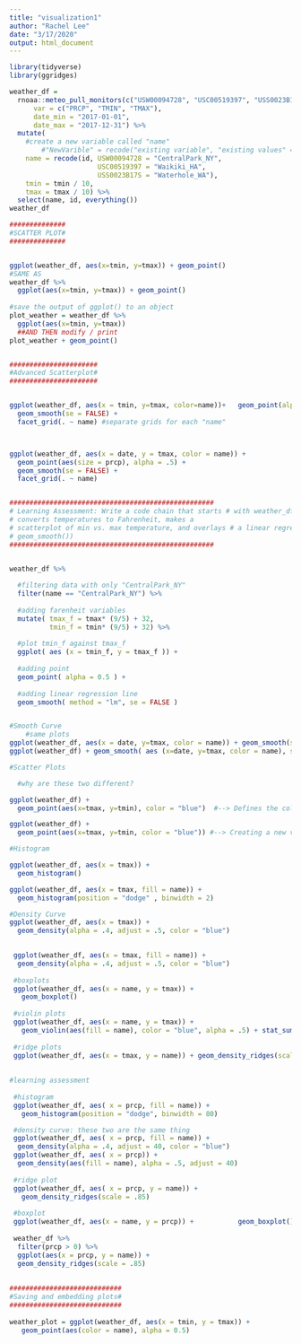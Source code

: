 ```yaml
---
title: "visualization1"
author: "Rachel Lee"
date: "3/17/2020"
output: html_document
---
```



```r

library(tidyverse)
library(ggridges)

weather_df = 
  rnoaa::meteo_pull_monitors(c("USW00094728", "USC00519397", "USS0023B17S"),
      var = c("PRCP", "TMIN", "TMAX"),
      date_min = "2017-01-01",
      date_max = "2017-12-31") %>%
  mutate(
    #create a new variable called "name"
        #"NewVarible" = recode("existing variable", "existing values" = "new values" )
    name = recode(id, USW00094728 = "CentralPark_NY", 
                      USC00519397 = "Waikiki_HA",
                      USS0023B17S = "Waterhole_WA"),
    tmin = tmin / 10,
    tmax = tmax / 10) %>%
  select(name, id, everything())
weather_df

##############
#SCATTER PLOT#
##############


ggplot(weather_df, aes(x=tmin, y=tmax)) + geom_point()
#SAME AS
weather_df %>%
  ggplot(aes(x=tmin, y=tmax)) + geom_point()
  
#save the output of ggplot() to an object
plot_weather = weather_df %>%
  ggplot(aes(x=tmin, y=tmax))
  ##AND THEN modify / print
plot_weather + geom_point()


######################
#Advanced Scatterplot#
######################


ggplot(weather_df, aes(x = tmin, y=tmax, color=name))+   geom_point(alpha= .5)  + #alpha=transparency
  geom_smooth(se = FALSE) + 
  facet_grid(. ~ name) #separate grids for each "name"



ggplot(weather_df, aes(x = date, y = tmax, color = name)) +
  geom_point(aes(size = prcp), alpha = .5) +
  geom_smooth(se = FALSE) +
  facet_grid(. ~ name)


###################################################
# Learning Assessment: Write a code chain that starts # with weather_df; focuses only on Central Park, 
# converts temperatures to Fahrenheit, makes a 
# scatterplot of min vs. max temperature, and overlays # a linear regression line (using options in 
# geom_smooth())
###################################################


weather_df %>%
  
  #filtering data with only "CentralPark_NY"
  filter(name == "CentralPark_NY") %>%
  
  #adding farenheit variables 
  mutate( tmax_f = tmax* (9/5) + 32,
          tmin_f = tmin* (9/5) + 32) %>%
  
  #plot tmin_f against tmax_f
  ggplot( aes (x = tmin_f, y = tmax_f )) +
  
  #adding point
  geom_point( alpha = 0.5 ) +
  
  #adding linear regression line 
  geom_smooth( method = "lm", se = FALSE )


#Smooth Curve
    #same plots
ggplot(weather_df, aes(x = date, y=tmax, color = name)) + geom_smooth(se = FALSE)
ggplot(weather_df) + geom_smooth( aes (x=date, y=tmax, color = name), se = FALSE)

#Scatter Plots

  #why are these two different?

ggplot(weather_df) + 
  geom_point(aes(x=tmax, y=tmin), color = "blue")  #--> Defines the color of the point  (OUTSIDE aes)

ggplot(weather_df) +
  geom_point(aes(x=tmax, y=tmin, color = "blue")) #--> Creating a new variable called "color" and assigning the value "blue" 

#Histogram

ggplot(weather_df, aes(x = tmax)) +
  geom_histogram()

ggplot(weather_df, aes(x = tmax, fill = name)) +
  geom_histogram(position = "dodge" , binwidth = 2)

#Density Curve
ggplot(weather_df, aes(x = tmax)) + 
  geom_density(alpha = .4, adjust = .5, color = "blue")

 
 ggplot(weather_df, aes(x = tmax, fill = name)) + 
  geom_density(alpha = .4, adjust = .5, color = "blue")
 
 #boxplots
 ggplot(weather_df, aes(x = name, y = tmax)) +
   geom_boxplot()
 
 #violin plots
 ggplot(weather_df, aes(x = name, y = tmax)) + 
   geom_violin(aes(fill = name), color = "blue", alpha = .5) + stat_summary(fun.y = median, geom = "point", color = "blue", size = 4 )
 
 #ridge plots
 ggplot(weather_df, aes(x = tmax, y = name)) + geom_density_ridges(scale = .85)
 
 
#learning assessment
 
 #histogram
 ggplot(weather_df, aes( x = prcp, fill = name)) +
   geom_histogram(position = "dodge", binwidth = 80)

 #density curve: these two are the same thing
 ggplot(weather_df, aes( x = prcp, fill = name)) + 
  geom_density(alpha = .4, adjust = 40, color = "blue")
 ggplot(weather_df, aes( x = prcp)) + 
  geom_density(aes(fill = name), alpha = .5, adjust = 40)
 
 #ridge plot 
 ggplot(weather_df, aes( x = prcp, y = name)) +
   geom_density_ridges(scale = .85)
 
 #boxplot
 ggplot(weather_df, aes(x = name, y = prcp)) +           geom_boxplot()
 
 weather_df %>% 
  filter(prcp > 0) %>% 
  ggplot(aes(x = prcp, y = name)) + 
  geom_density_ridges(scale = .85)
 
 
############################
#Saving and embedding plots#
############################
 
weather_plot = ggplot(weather_df, aes(x = tmin, y = tmax)) + 
   geom_point(aes(color = name), alpha = 0.5)
 


 
```















